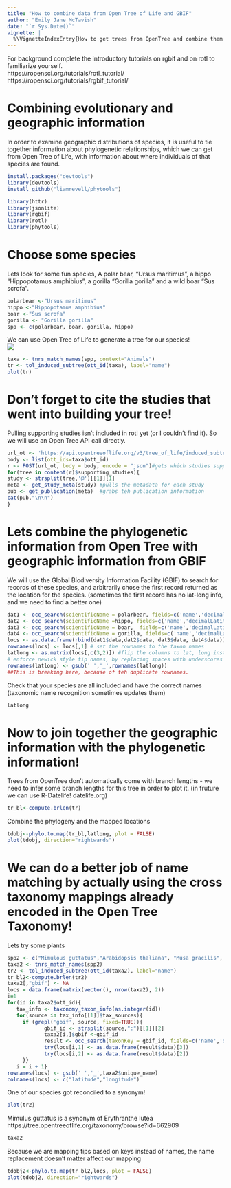 ```yaml
---
title: "How to combine data from Open Tree of Life and GBIF"
author: "Emily Jane McTavish"
date: "`r Sys.Date()`"
vignette: |
  %\VignetteIndexEntry{How to get trees from OpenTree and combine them with GBIF location data.} %\VignetteEngine{knitr::rmarkdown} \usepackage[utf8]{inputenc}
---
```

For background complete the introductory tutorials on rgbif and on rotl to familiarize yourself.  
https://ropensci.org/tutorials/rotl_tutorial/  
https://ropensci.org/tutorials/rgbif_tutorial/  

# Combining evolutionary and geographic information
In order to examine geographic distributions of species, it is useful to tie together information about phylogenetic relationships, which we can get from Open Tree of Life, with information about where individuals of that species are found.

```r
install.packages("devtools")
library(devtools)
install_github("liamrevell/phytools")

library(httr)
library(jsonlite)
library(rgbif)
library(rotl)
library(phytools)

```


# Choose some species
Lets look for some fun species, 
A polar bear, "Ursus maritimus", a hippo "Hippopotamus amphibius", a gorilla "Gorilla gorilla" and a wild boar "Sus scrofa".

```r
polarbear <-"Ursus maritimus"
hippo <-"Hippopotamus amphibius"
boar <-"Sus scrofa"
gorilla <- "Gorilla gorilla"
spp <- c(polarbear, boar, gorilla, hippo)
```

We can use Open Tree of Life to generate a tree for our species!  
![](OpenTree-final-logo-copy.png)
```r
taxa <- tnrs_match_names(spp, context="Animals")
tr <- tol_induced_subtree(ott_id(taxa), label="name")
plot(tr)
```

# Don't forget to cite the studies that went into building your tree!
Pulling supporting studies isn't included in rotl yet (or I couldn't find it).
So we will use an Open Tree API call directly.

```r
url_ot <- 'https://api.opentreeoflife.org/v3/tree_of_life/induced_subtree'
body <- list(ott_ids=taxa$ott_id)
r <- POST(url_ot, body = body, encode = "json")#gets which studies support the subtree from  the open tree API
for(tree in content(r)$supporting_studies){
study <- strsplit(tree,'@')[[1]][1]
meta <- get_study_meta(study) #pulls the metadata for each study
pub <- get_publication(meta)  #grabs teh publication information
cat(pub,"\n\n")
}
```
# Lets combine the phylogenetic information from Open Tree with geographic information from GBIF


We will use the Global Biodiversity Information Facility (GBIF) to search for records of these species, and arbitrarily chose the first record returned as the location for the species. (sometimes the first record has no lat-long info, and we need to find a better one)


```r
dat1 <- occ_search(scientificName = polarbear, fields=c('name','decimalLatitude', 'decimalLongitude'), limit = 2)
dat2 <- occ_search(scientificName =hippo, fields=c('name','decimalLatitude', 'decimalLongitude'), limit = 2)
dat3 <- occ_search(scientificName = boar,  fields=c('name','decimalLatitude', 'decimalLongitude'), limit = 2)
dat4 <- occ_search(scientificName = gorilla, fields=c('name','decimalLatitude', 'decimalLongitude'), limit = 2)
locs <- as.data.frame(rbind(dat1$data,dat2$data, dat3$data, dat4$data)) #Combine the data from each species
rownames(locs) <- locs[,1] # set the rownames to the taxon names
latlong <- as.matrix(locs[,c(3,2)]) #flip the columns to lat, long instead of long,lat
# enforce newick style tip names, by replacing spaces with underscores
rownames(latlong) <- gsub(' ','_',rownames(latlong)) 
##This is breaking here, because of teh duplicate rownames.
```

Check that your species are all included and have the correct names (taxonomic name recognition sometimes updates them)
```r
latlong
```


# Now to join together the geographic information with the phylogenetic information!
Trees from OpenTree don't automatically come with branch lengths - we need to infer some branch lengths for this tree in order to plot it. (in fruture we can use R-Datelife! datelife.org)

```r
tr_bl<-compute.brlen(tr)
```

Combine the phylogeny and the mapped locations
```r
tdobj<-phylo.to.map(tr_bl,latlong, plot = FALSE)
plot(tdobj, direction="rightwards")
```
  
# We can do a better job of name matching by actually using the cross taxonomy mappings already encoded in the Open Tree Taxonomy!

Lets try some plants

```r
spp2 <- c("Mimulous guttatus","Arabidopsis thaliana", "Musa gracilis", "Carex capitata")
taxa2 <- tnrs_match_names(spp2)
tr2 <- tol_induced_subtree(ott_id(taxa2), label="name")
tr_bl2<-compute.brlen(tr2)
taxa2[,"gbif"] <- NA
locs = data.frame(matrix(vector(), nrow(taxa2), 2))
i=1
for(id in taxa2$ott_id){
   tax_info <- taxonomy_taxon_info(as.integer(id))
   for(source in tax_info[[1]]$tax_sources){
     if (grepl('gbif', source, fixed=TRUE)){
            gbif_id <- strsplit(source,":")[[1]][2]
            taxa2[i,]$gbif <-gbif_id
            result <- occ_search(taxonKey = gbif_id, fields=c('name','decimalLatitude', 'decimalLongitude'), limit = 1)
            try(locs[i,1] <- as.data.frame(result$data)[3])
            try(locs[i,2] <- as.data.frame(result$data)[2])
     }}
   i = i + 1}
rownames(locs) <- gsub(' ','_',taxa2$unique_name) 
colnames(locs) <- c("latitude","longitude")
```

One of our species got reconciled to a synonym! 
```r
plot(tr2)
```

Mimulus guttatus is a synonym of Erythranthe lutea 
https://tree.opentreeoflife.org/taxonomy/browse?id=662909

```r
taxa2
```
Because we are mapping tips based on keys instead of names, the name replacement doesn't matter affect our mapping

```r
tdobj2<-phylo.to.map(tr_bl2,locs, plot = FALSE)
plot(tdobj2, direction="rightwards")
```
